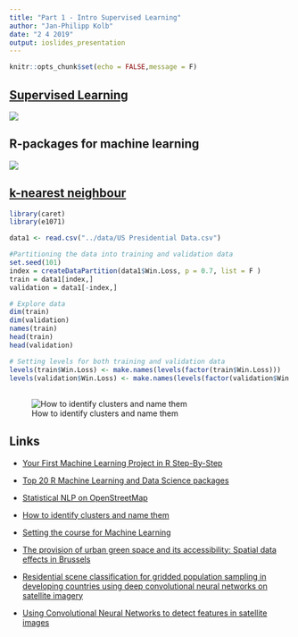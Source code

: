 ```yaml
---
title: "Part 1 - Intro Supervised Learning"
author: "Jan-Philipp Kolb"
date: "2 4 2019"
output: ioslides_presentation
---
```


```r
knitr::opts_chunk$set(echo = FALSE,message = F)
```

## [Supervised Learning](https://www.datasciencecentral.com/profiles/blogs/supervised-learning-everything-you-need-to-know)

![](figure/SMLProcess.png)

## R-packages for machine learning

![](figure/top-20-r-packages-machine-learning-downloads.jpg)


## [k-nearest neighbour](https://www.r-bloggers.com/k-nearest-neighbor-step-by-step-tutorial/)

```r
library(caret)
library(e1071)
```


```r
data1 <- read.csv("../data/US Presidential Data.csv")
```

```r
#Partitioning the data into training and validation data
set.seed(101)
index = createDataPartition(data1$Win.Loss, p = 0.7, list = F )
train = data1[index,]
validation = data1[-index,]
```

```r
# Explore data
dim(train)
dim(validation)
names(train)
head(train)
head(validation)
```


```r
# Setting levels for both training and validation data
levels(train$Win.Loss) <- make.names(levels(factor(train$Win.Loss)))
levels(validation$Win.Loss) <- make.names(levels(factor(validation$Win.Loss)))
```

## [](https://www.dataiku.com/learn/guide/academy/machine-learning/identify_clusters.html)

![How to identify clusters and name them](figure/nyc_map.png)


## Links

- [Your First Machine Learning Project in R Step-By-Step](https://machinelearningmastery.com/machine-learning-in-r-step-by-step/)

- [Top 20 R Machine Learning and Data Science packages](https://www.kdnuggets.com/2015/06/top-20-r-machine-learning-packages.html)

- [Statistical NLP on OpenStreetMap](https://machinelearnings.co/statistical-nlp-on-openstreetmap-b9d573e6cc86)

- [How to identify clusters and name them](https://www.dataiku.com/learn/guide/academy/machine-learning/identify_clusters.html)

- [Setting the course for Machine Learning](https://blog.arup.io/setting-the-course-for-machine-learning-760133aa334d)

- [The provision of urban green space and its accessibility: Spatial data effects in Brussels](https://journals.plos.org/plosone/article?id=10.1371/journal.pone.0204684)

- [Residential scene classification for gridded population sampling in developing countries using deep convolutional neural networks on satellite imagery](https://ij-healthgeographics.biomedcentral.com/articles/10.1186/s12942-018-0132-1)


- [Using Convolutional Neural Networks to detect features in satellite images](http://ataspinar.com/2017/12/04/using-convolutional-neural-networks-to-detect-features-in-sattelite-images/)


<!--
http://www.informatik.tuwien.ac.at/master-abschluss/epilog/ausstellungen/26#thesis-3103
-->